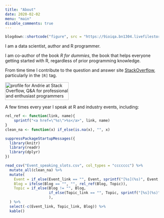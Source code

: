 ```yaml
---
title: "About"
date: 2020-02-02
menu: "main"
disable_comments: true
---
```


```r
blogdown::shortcode("figure", src = "https://9ioiqa.bn1304.livefilestore.com/y4mYgOUJCOFx3y2QttyGAGfMRZQovpNyzZBZrgoa20QFXf4JQ6ZZbYVJmbIjf-TTduFL2cmyvK44b-jdn0JGivDagKWmUhw_QdSHYIkqQhNr9iNvmh8DXQIcyv6fryS6nd5zFp4Uhc1sSNp1AyuGUpK4RIZrP1DxIUf6k8u0vXhK3eaU5HLDMgJ1Rlx5nGI8LbommmkBcNJ_y7t0_jdqidBzQ?width=100&height=100&cropmode=none")
```

I am a data scientist, author and R programmer.

I am co-author of the book *R for dummies*, the book that helps everyone getting started with R, regardless of prior programming knowledge.

From time time I contribute to the question and answer site [StackOverflow](https://stackoverflow.com/users/602276/andrie), particularly in the `[R]` tag.

<a href="https://stackoverflow.com/users/602276/andrie">
<img src="https://stackoverflow.com/users/flair/602276.png" width="208" height="58" alt="profile for Andrie at Stack Overflow, Q&amp;A for professional and enthusiast programmers" title="profile for Andrie at Stack Overflow, Q&amp;A for professional and enthusiast programmers">
</a>


A few times every year I speak at R and industry events, including:

```r

rel_ref <- function(link, name){
    sprintf("<a href=\"%s\">%s</a>", link, name)
}
clean_na <- function(x) if_else(is.na(x), "", x)

suppressPackageStartupMessages({
  library(knitr)
  library(readr)
  library(dplyr)
})

read_csv("Event_speaking_slots.csv", col_types = "ccccccc") %>% 
  mutate_all(clean_na) %>% 
  mutate(
    Event = if_else(Event_link == "", Event, sprintf("[%s](%s)", Event, Event_link)),
    Blog = ifelse(Blog == "", "", rel_ref(Blog, Topic)),
    Topic = if_else(Blog != "", Blog, 
                    if_else(Topic_link == "", Topic, sprintf("[%s](%s)", Topic, Topic_link))
                    ),
  ) %>% 
  select(-c(Event_link, Topic_link, Blog)) %>% 
  kable()
```